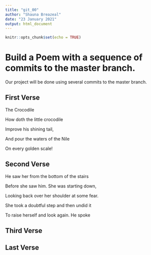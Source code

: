 ```yaml
---
title: "git_00"
author: "Shauna Breazeal"
date: "23 January 2021"
output: html_document
---
```


```r
knitr::opts_chunk$set(echo = TRUE)
```
# Build a Poem with a sequence of commits to the master branch.
Our project will be done using several commits to the master branch.
<!-- Do not modify or change any text in "!--" bracketed areas such as this --- these are instructions to
you, if you change any of this the git program will notice it and compromise your git merging strategy !-->

## First Verse 
<!--Put the first five lines of a poem by Lewis Carrol in this section!-->

The Crocodile

How doth the little crocodile 

Improve his shining tail,

And pour the waters of the Nile

On every golden scale!


## Second Verse
<!--Put the first five lines of a poem by Robert Frost here!-->

He saw her from the bottom of the stairs

Before she saw him. She was starting down,

Looking back over her shoulder at some fear.

She took a doubtful step and then undid it

To raise herself and look again. He spoke



## Third Verse
<!--Put the first two verses of The Walrus and the Carpenter here!-->

## Last Verse
<!--Put a short poem of your choice 8-20 lines,here!-->
